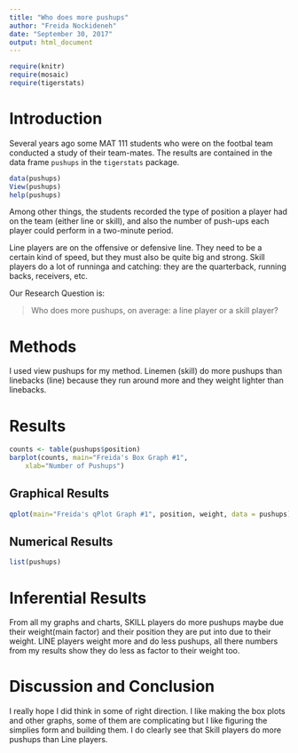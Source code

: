 ---
title: "Who does more pushups"
author: "Freida Nockideneh"
date: "September 30, 2017"
output: html_document
---

```{r include=FALSE}
require(knitr)
require(mosaic)
require(tigerstats)
```
<!-- We recommend you use git branches -- create a separate branch for each major section i.e. Introduction, Methods, Results, Inferential Results, and Discussion and Conclusions - leave the YAML block untouched until the final merge where you put in your own name !-->

# Introduction

Several years ago some MAT 111 students who were on the footbal team conducted a study of their team-mates.  The results are contained in the data frame `pushups` in the `tigerstats` package.

```{r eval=FALSE}
data(pushups)
View(pushups)
help(pushups)
```

Among other things, the students recorded the type of position a player had on the team (either line or skill), and also the number of push-ups each player could perform in a two-minute period.

Line players are on the offensive or defensive line.  They need to be a certain kind of speed, but they must also be quite big and strong.  Skill players do a lot of runninga and catching:  they are the quarterback, running backs, receivers, etc.

Our Research Question is:

  >Who does more pushups, on average: a line player or a skill player?


# Methods
<!--Decide on your methods:  use "variable analysis" or other appropriate descriptors.  Make sure to choose at least one graphical method and at least one numerical method.!-->

I used view pushups for my method. Linemen (skill) do more pushups than linebacks (line) because they run around more and they weight lighter than linebacks. 




# Results
<!--You have both graphical and numerical methods, so you will have both graphical and numerical results to consider.!-->
```{r}

counts <- table(pushups$position)
barplot(counts, main="Freida's Box Graph #1", 
  	xlab="Number of Pushups")
```


## Graphical Results
<!--Your graph should have a good title, and axes should be labled as needed.  Discuss your graphical results, showing how they answer the research question.  Use specific features of the graph in your discussion.!-->
```{r}

qplot(main="Freida's qPlot Graph #1", position, weight, data = pushups)
```


## Numerical Results
<!--Numerical results go here. Use the numerical results to describe the patterns if any that exist in the data as focused toward the research question!-->

```{r}

list(pushups)
```


# Inferential Results
<!--State hypothesis clearly.  Make sure your discussion of the inferential test covers all the aspects that the test output produces, such as test statistic, p-value etc.  Make a decision about the null hypothesis, explain the assumptions on which the selected test/procedure was based, and why the chosen procedure satisfys the assumptions and is appropriate to answer the research question!-->

From all my graphs and charts, SKILL players do more pushups maybe due their weight(main factor) and their position they are put into due to their weight. LINE players weight more and do less pushups, all there numbers from my results show they do less as factor to their weight too. 

# Discussion and Conclusion
<!--State your overall conclusion.  This is also a good place to mention other Research Questions that came to mind as you were carrying out this study.!-->

I really hope I did think in some of right direction. I like making the box plots and other graphs, some of them are complicating but I like figuring the simplies form and building them. I do clearly see that Skill players do more pushups than Line players. 